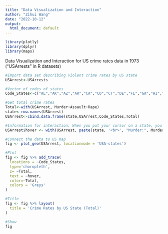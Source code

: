 ```yaml
---
title: "Data Visualization and Interaction"
author: "Zihui Wang"
date: "2022-10-12"
output:
  html_document: default
---
```


```r
library(plotly)
library(dplyr)
library(maps)
```

Data Visualization and Interaction for US crime rates data in 1973 ("USArrests" in R datasets)

```r
#Import data set describing violent crime rates by US state
USArrest<-USArrests

#Vector of codes of states
Code_States<-c("AL","AK","AZ","AR","CA","CO","CT","DE","FL","GA","HI","ID","IL","IN","IA","KS","KY","LA","ME","MD","MA","MI","MN","MS","MO","MT","NE","NV","NH","NJ","NM","NY","NC","ND","OH","OK","OR","PA","RI","SC","SD","TN","TX","UT","VT","VA","WA","WV","WI","WY")

#Get total crime rates
Total<-with(USArrest, Murder+Assault+Rape)
state<-row.names(USArrest)
USArrest<-cbind.data.frame(state,USArrest,Code_States,Total)
```

```r
#Information for interaction; When you put your cursor on a state, you can see the basic information of crime rates in this area
USArrest$hover <- with(USArrest, paste(state, '<br>', "Murder:", Murder,"<br>","Assault:", Assault, "<br>","Rape:",Rape,"<br>","Total:",Total,"<br>","Urban Population:",UrbanPop,"%","<br>"))
```

```r
#Connect the data to US map
fig <- plot_geo(USArrest, locationmode = 'USA-states')

#Plot
fig <- fig %>% add_trace(
  locations = ~Code_States,
  type='choropleth',
  z= ~Total,
  text = ~hover,
  color=~Total,
  colors = 'Greys'
)

#Title
fig <- fig %>% layout(
  title = 'Crime Rates by US State (Total)'
)

#Show
fig
```

